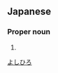 ==Japanese==
{{ja-kanjitab|吉|弘}}

===Proper noun===
{{ja-pos|proper|よしひろ}}

# {{surname|lang=ja}}

[[Category:Japanese surnames|よしひろ]]